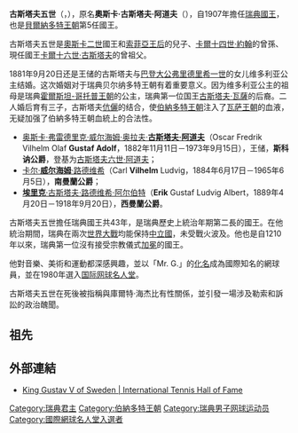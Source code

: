 {{noteTA
|1=zh:貝爾納多特; zh-hant:伯納多特
}}
{{Infobox Royalty 
| name         = 古斯塔夫五世
| image        = [[File:Gustaf_V_av_Sverige.jpg|250px]]
| caption      = 古斯塔夫五世
| succession   = [[瑞典君主列表|瑞典國王]]
| reign        = 1907年12月8日-1950年10月29日（{{age in years and days|1907|12|8|1950|10|29|age=no}}）
| coronation   = 1907年12月8日
| predecessor  = [[奧斯卡二世|奧斯卡二世]]
| successor    = [[古斯塔夫六世·阿道夫|古斯塔夫六世·阿道夫]]
| birth_date   = {{birth date|1858|6|16|df=y}}
| birth_place  = [[File:Swedish_norwegian_union_flag.svg|25px]][[瑞典-挪威|瑞典-挪威]][[卓寧霍姆宮|卓寧霍姆宮]]
| death_date   = {{Death date and age|1950|10|29|1858|6|16|df=yes}}
| death_place  = [[File:Flag_of_Sweden.svg|25px]][[瑞典|瑞典]][[卓寧霍姆宮|卓寧霍姆宮]]
| burial_place = [[骑士岛教堂|骑士岛教堂]]
| burial_date  = 1950年11月9日
| spouse       = [[巴登的維多利亞|巴登的維多利亞]]
| issue        = [[古斯塔夫六世·阿道夫|古斯塔夫六世·阿道夫]]<br>[[威尔海姆王子|南曼蘭公爵威尔海姆王子]]<br>[[埃里克王子|西曼蘭公爵埃里克王子]]
| house        = [[貝爾納多特王朝|貝爾納多特王朝]]
| full name    = 奧斯卡·古斯塔夫·阿道夫<br/>Oscar Gustaf Adolf
| father       = [[奧斯卡二世|奧斯卡二世]]
| mother       = [[拿騷的索菲亞|拿騷的索菲亞]]
|}}
'''古斯塔夫五世'''（{{lang-sv|Gustaf V}}，{{bd|1858年|6月16日|1950年|10月29日|catIdx=G}}），原名'''奧斯卡·古斯塔夫·阿道夫'''（{{lang|sv|Oscar Gustaf Adolf}}），自1907年擔任[[瑞典國王|瑞典國王]]，也是[[貝爾納多特王朝|貝爾納多特王朝]]第5任國王。

古斯塔夫五世是[[奧斯卡二世|奧斯卡二世]]國王和[[拿騷的索菲亞|索菲亞王后]]的兒子、[[卡爾十四世·約翰|卡爾十四世·約翰]]的曾孫、現任國王[[卡爾十六世·古斯塔夫|卡爾十六世·古斯塔夫]]的曾祖父。

1881年9月20日还是王储的古斯塔夫与[[巴登统治者列表|巴登大公]][[弗里德里希一世_(巴登)|弗里德里希一世]]的女儿维多利亚公主结婚。这次婚姻对于瑞典贝尔纳多特王朝有着重要意义。因为维多利亚公主的祖母是瑞典[[霍爾斯坦-哥托普王朝|霍爾斯坦-哥托普王朝]]的公主，瑞典第一位国王[[古斯塔夫一世|古斯塔夫·瓦薩]]的后裔。二人婚后育有三子，古斯塔夫[[伉儷|伉儷]]的结合，使[[伯納多特王朝|伯納多特王朝]]注入了[[瓦萨王朝|瓦萨王朝]]的血液，无疑加强了伯納多特王朝血統上的合法性。
*[[古斯塔夫六世·阿道夫|奥斯卡·弗雷德里克·威尔海姆·奥拉夫·'''古斯塔夫·阿道夫''']]（Oscar Fredrik Vilhelm Olaf '''Gustaf Adolf'''，1882年11月11日－1973年9月15日），王储，'''斯科讷公爵'''，登基为[[古斯塔夫六世·阿道夫|古斯塔夫六世·阿道夫]]；
*[[威尔海姆王子|卡尔·'''威尔海姆'''·路德维希]]（Carl '''Vilhelm''' Ludvig，1884年6月17日－1965年6月5日），'''南曼蘭公爵'''；
*[[埃里克王子|'''埃里克'''·古斯塔夫·路德维希·阿尔伯特]]（'''Erik''' Gustaf Ludvig Albert，1889年4月20日－1918年9月20日），'''西曼蘭公爵'''。

古斯塔夫五世擔任瑞典國王共43年，是瑞典歷史上統治年期第二長的國王。在他統治期間，瑞典在兩次[[世界大戰|世界大戰]]均能保持[[中立國|中立國]]，未受戰火波及。他也是自1210年以來，瑞典第一位沒有接受宗教儀式[[加冕|加冕]]的國王。

他對音樂、美術和運動都深感興趣，並以「Mr. G.」的[[化名|化名]]成為國際知名的網球員，並在1980年選入[[国际网球名人堂|国际网球名人堂]]。

古斯塔夫五世在死後被指稱與庫爾特·海杰比有性關係，並引發一場涉及勒索和訴訟的政治醜聞。

== 祖先 ==
{{Ahnentafel top|先祖}}<center>
{{ahnentafel-compact5
| style = font-size: 85%; 
|boxstyle_1=background-color: #ddf;
|boxstyle_2=background-color: #fdd;
|boxstyle_3=background-color: #ffc;
|boxstyle_4=background-color: #dfd;
|boxstyle_5=background-color: #9fe;
|1='''瑞典國王古斯塔夫五世'''
|2='''父：'''瑞典國王[[奧斯卡二世|奧斯卡二世]]
|3='''母：'''[[拿騷的索菲亞|拿騷的索菲亞]]
|4='''祖父：'''瑞典國王[[奧斯卡一世|奧斯卡一世]]
|5='''祖母：'''[[洛伊希滕貝格的約瑟芬|洛伊希滕貝格的約瑟芬]]
|6='''外祖父：'''[[威廉_(拿騷公爵)|拿騷公爵威廉]]
|7='''外祖母：'''[[符騰堡的保琳_(1810-1856)|符騰堡的保琳]]
|8='''曾祖父：'''瑞典國王[[卡爾十四世·約翰|卡爾十四世·約翰]]
|9='''曾祖母：'''瑞典王后[[德茜蕾·克拉里|德茜蕾·克拉里]]
|10='''外曾祖父：'''[[歐仁·德·博阿爾內|歐仁·德·博阿爾內]]
|11='''外曾祖母：'''[[奧古斯塔_(巴伐利亞公主)|巴伐利亞的奧古斯塔]]
|12='''外曾祖父：'''拿騷-威爾堡親王[[腓特烈·威廉_(拿騷-威爾堡)|腓特烈·威廉]]
|13='''外曾祖母：'''[[基希貝格的路易絲·伊莎貝爾|基希貝格的路易絲·伊莎貝爾]]
|14='''外曾祖父：'''[[保羅王子_(符騰堡)|符騰堡的保羅王子]]
|15='''外曾祖母：'''[[薩克森-希爾德布格豪森的夏洛特|薩克森-希爾德布格豪森的夏洛特]]
|16='''高祖父：'''亨利·伯納多特
|17='''高祖母：'''讓娜·聖讓
|18='''外高祖父：'''{{le|法蘭索瓦·克拉里|François Clary}}
|19='''外高祖母：'''法蘭索瓦絲·蘿絲·索米斯
|20='''外高祖父：'''[[亞歷山大·德·博阿爾內|亞歷山大·德·博阿爾內]]
|21='''外高祖母：'''[[約瑟芬·德·博阿爾內|約瑟芬·德·博阿爾內]]
|22='''外高祖父：'''巴伐利亞國王[[馬克西米利安一世_(巴伐利亞國王)|馬克西米利安一世]]
|23='''外高祖母：'''黑森-達姆施塔特的[[黑森-達姆施塔特的奧古斯塔·威廉明妮|奧古斯塔·威廉明妮]]
|24='''外高祖父：'''拿騷-威爾堡親王[[卡爾·克里斯蒂安|卡爾·克里斯蒂安]]
|25='''外高祖母：'''[[卡羅琳娜公主_(奧蘭治-拿騷)|奧蘭治-拿騷的卡羅琳娜公主]]
|26='''外高祖父：'''基希貝格領主威廉·格奧爾格
|27='''外高祖母：'''羅伊斯-格賴茨的伊莎貝拉·奧古斯塔
|28='''外高祖父：'''符騰堡國王[[腓特烈一世_(符騰堡)|腓特烈一世]]
|29='''外高祖母：'''[[不倫瑞克-沃爾芬比特爾的奧古斯塔|不倫瑞克-沃爾芬比特爾的奧古斯塔]]
|30='''外高祖父：'''薩克森-希爾德布格豪森公爵[[弗里德里希_(薩克森-阿爾滕堡)|腓特烈]]
|31='''外高祖母：'''[[梅克倫堡-施特雷利茨的夏洛特_(1769年－1818年)|梅克倫堡-施特雷利茨的夏洛特]]
}}</center>
{{ahnentafel bottom}}

== 外部連結 ==
{{commons|Gustav V, kung av Sverige}}
* [https://web.archive.org/web/20120721031339/http://www.tennisfame.com/hall-of-famers/king-gustav King Gustav V of Sweden | International Tennis Hall of Fame] {{En icon}}

{{Start box}}
{{S-hou|[[貝爾納多特王朝|貝爾納多特王朝]]|1858年|6月16日|1950年|10月29日}}
{{S-reg|}}
{{s-bef|before=[[奧斯卡二世|奧斯卡二世]]}}
{{s-ttl|title=[[瑞典國王|瑞典國王]]|years=1907年-1950年}}
{{s-aft|after=[[古斯塔夫六世·阿道夫|古斯塔夫六世·阿道夫]]}}
{{end}}

{{瑞典君主}}

{{Authority control}}
{{DEFAULTSORT:Gustav 05}}
[[Category:瑞典君主|Category:瑞典君主]]
[[Category:伯納多特王朝|Category:伯納多特王朝]]
[[Category:瑞典男子网球运动员|Category:瑞典男子网球运动员]]
[[Category:國際網球名人堂入選者|Category:國際網球名人堂入選者]]